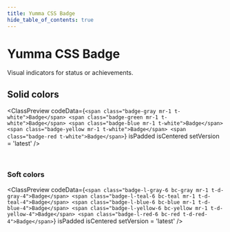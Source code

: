 ```yaml
---
title: Yumma CSS Badge
hide_table_of_contents: true
---
```



# Yumma CSS Badge

Visual indicators for status or achievements.

## Solid colors

<ClassPreview
  codeData={`<span class="badge-gray mr-1 t-white">Badge</span>
   <span class="badge-green mr-1 t-white">Badge</span>
   <span class="badge-blue mr-1 t-white">Badge</span>
   <span class="badge-yellow mr-1 t-white">Badge</span>
   <span class="badge-red t-white">Badge</span>`}
  isPadded
  isCentered
  setVersion = 'latest'
/>

<br />

### Soft colors

<ClassPreview
  codeData={`<span class="badge-l-gray-6 bc-gray mr-1 t-d-gray-4">Badge</span>
   <span class="badge-l-teal-6 bc-teal mr-1 t-d-teal-4">Badge</span>
   <span class="badge-l-blue-6 bc-blue mr-1 t-d-blue-4">Badge</span>
   <span class="badge-l-yellow-6 bc-yellow mr-1 t-d-yellow-4">Badge</span>
   <span class="badge-l-red-6 bc-red t-d-red-4">Badge</span>`}
  isPadded
  isCentered
  setVersion = 'latest'
/>